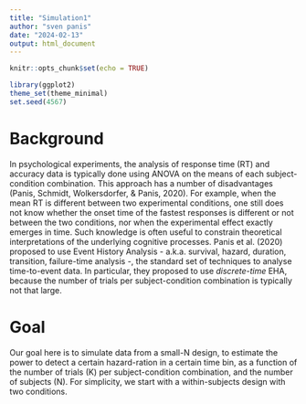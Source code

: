 ```yaml
---
title: "Simulation1"
author: "sven panis"
date: "2024-02-13"
output: html_document
---
```


```r
knitr::opts_chunk$set(echo = TRUE)
```

```r
library(ggplot2)
theme_set(theme_minimal)
set.seed(4567)
```

# Background

In psychological experiments, the analysis of response time (RT) and accuracy data is typically done using ANOVA on the means of each subject-condition combination. This approach has a number of disadvantages (Panis, Schmidt, Wolkersdorfer, & Panis, 2020). For example, when the mean RT is different between two experimental conditions, one still does not know whether the onset time of the fastest responses is different or not between the two conditions, nor when the experimental effect exactly emerges in time. Such knowledge is often useful to constrain theoretical interpretations of the underlying cognitive processes. Panis et al. (2020) proposed to use Event History Analysis - a.k.a. survival, hazard, duration, transition, failure-time analysis -, the standard set of techniques to analyse time-to-event data. In particular, they proposed to use *discrete-time* EHA, because the number of trials per subject-condition combination is typically not that large.

# Goal

Our goal here is to simulate data from a small-N design, to estimate the power to detect a certain hazard-ration in a certain time bin, as a function of the number of trials (K) per subject-condition combination, and the number of subjects (N). For simplicity, we start with a within-subjects design with two conditions.







